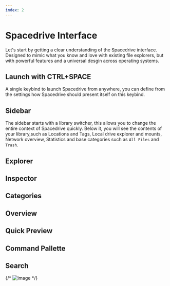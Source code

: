 ```yaml
---
index: 2
---
```


# Spacedrive Interface

Let's start by getting a clear understanding of the Spacedrive interface. Designed to mimic what you know and love with existing file explorers, but with powerful features and a universal desgin across operating systems.

## Launch with CTRL+SPACE

<Notice type="info" text="This feature is coming in mid April 2024" />

A single keybind to launch Spacedrive from anywhere, you can define from the settings how Spacedrive should present itself on this keybind.

## Sidebar

The sidebar starts with a library switcher, this allows you to change the entire context of Spacedrive quickly. Below it, you will see the contents of your library,such as Locations and Tags, Local drive explorer and mounts, Network overview, Statistics and base categories such as `All Files` and `Trash`.

## Explorer

## Inspector

## Categories

## Overview

## Quick Preview

## Command Pallette

<Notice type="info" text="This feature is coming in mid April 2024" />

## Search

{/* ![image](/thumbnails.webp) */}
